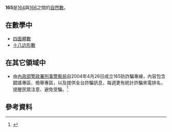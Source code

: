 {{noteTA|G1=Math}}
{{整数
| 质因数分解 = <math>3 \times 5 \times 11</math>
| 罗马数字 = CLXV
}}
'''165'''是[[164|164]]與[[166|166]]之間的[[自然数|自然數]]。

== 在數學中 ==
{{數字性質|use math=yes}}
*[[四面體數|四面體數]]
*[[十八边形數|十八边形數]]

== 在其它領域中 ==
* 由[[內政部警政署刑事警察局|內政部警政署刑事警察局]]自2004年4月26日成立165防詐騙專線，內容包含闢謠專區、檢舉專區，以及提供全台詐騙訊息，每週更有統計詐騙來電排名，提醒民眾注意、避免受騙。<ref>{{cite web |url=https://www.165.gov.tw/ |title=警政署165全民防騙網 |date=2018-10-19 |website=警政署 |accessdate=2018-10-22 |archive-date=2018-10-25 |archive-url=https://web.archive.org/web/20181025061752/https://www.165.gov.tw/ |dead-url=no }}</ref>

== 參考資料 ==
{{reflist}}
{{数小作品}}